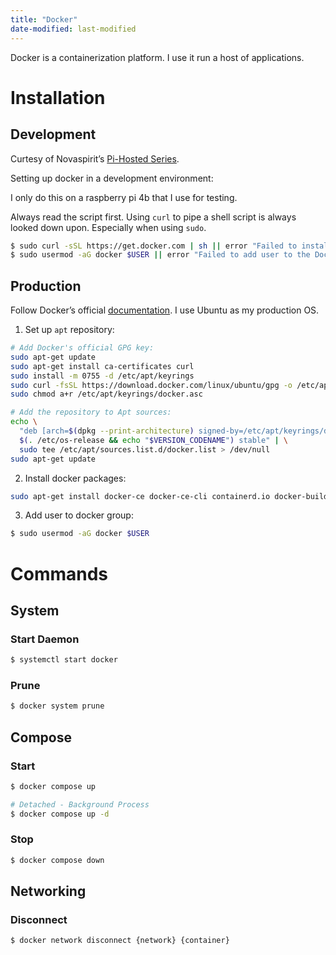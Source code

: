 ```yaml
---
title: "Docker"
date-modified: last-modified
---
```


Docker is a containerization platform. 
I use it run a host of applications. 

# Installation

## Development

Curtesy of Novaspirit's [Pi-Hosted Series](https://github.com/pi-hosted/pi-hosted/blob/master/install_docker.sh).

Setting up docker in a development environment:

:::{.callout-warning}
I only do this on a raspberry pi 4b that I use for testing.

Always read the script first. 
Using `curl` to pipe a shell script is always looked down upon.
Especially when using `sudo`.
:::


```.sh
$ sudo curl -sSL https://get.docker.com | sh || error "Failed to install Docker."
$ sudo usermod -aG docker $USER || error "Failed to add user to the Docker usergroup."
```

## Production

Follow Docker's official [documentation](https://docs.docker.com/engine/install/ubuntu/).
I use Ubuntu as my production OS.

1. Set up `apt` repository:

```.sh
# Add Docker's official GPG key:
sudo apt-get update
sudo apt-get install ca-certificates curl
sudo install -m 0755 -d /etc/apt/keyrings
sudo curl -fsSL https://download.docker.com/linux/ubuntu/gpg -o /etc/apt/keyrings/docker.asc
sudo chmod a+r /etc/apt/keyrings/docker.asc

# Add the repository to Apt sources:
echo \
  "deb [arch=$(dpkg --print-architecture) signed-by=/etc/apt/keyrings/docker.asc] https://download.docker.com/linux/ubuntu \
  $(. /etc/os-release && echo "$VERSION_CODENAME") stable" | \
  sudo tee /etc/apt/sources.list.d/docker.list > /dev/null
sudo apt-get update
```

2. Install docker packages:

```.sh
sudo apt-get install docker-ce docker-ce-cli containerd.io docker-buildx-plugin docker-compose-plugin
```

3. Add user to docker group:

```.sh
$ sudo usermod -aG docker $USER
```

# Commands

## System 

### Start Daemon

```.sh
$ systemctl start docker
```

### Prune

```.sh
$ docker system prune
```

## Compose

### Start

```.sh
$ docker compose up

# Detached - Background Process
$ docker compose up -d
```

### Stop

```.sh
$ docker compose down
```

## Networking

### Disconnect

```.sh
$ docker network disconnect {network} {container}
```